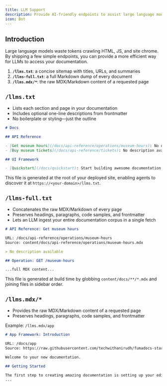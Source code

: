```yaml
---
title: LLM Support
description: Provide AI-friendly endpoints to assist large language models
icon: Bot
---
```


## Introduction

Large language models waste tokens crawling HTML, JS, and site chrome. By shipping a few simple endpoints, you can provide a more efficient way for LLMs to access your documentation.

1. **`/llms.txt`**: a concise sitemap with titles, URLs, and summaries
2. **`/llms-full.txt`**: a full Markdown dump of every document
3. **`/llms.mdx/*`**: the raw MDX/Markdown content of a requested page

## `/llms.txt`

- Lists each section and page in your documentation
- Includes optional one-line descriptions from frontmatter
- No boilerplate or styling—just the outline

```md
# Docs

## API Reference

- [Get museum hours](/docs/api-reference/operations/museum-hours): No description available
- [Buy museum tickets](/docs/api-reference/tickets): No description available

## UI Framework

- [Quickstart](/docs/quickstart): Start building awesome documentation in under 5 minutes
```

This file is generated at the root of your deployed site, enabling agents to discover it at `https://<your-domain>/llms.txt`.

## `/llms-full.txt`

- Concatenates the raw MDX/Markdown of every page
- Preserves headings, paragraphs, code samples, and frontmatter
- Lets an LLM ingest your entire documentation corpus in a single fetch

```md
# API Reference: Get museum hours

URL: /docs/api-reference/operations/museum-hours
Source: content/docs/api-reference/operations/museum-hours.mdx

> No description available

## Operation: GET /museum-hours

...full MDX content...
```

This file is generated at build time by globbing `content/docs/**/*.mdx` and joining files in sidebar order.

## `/llms.mdx/*`

- Provides the raw MDX/Markdown content of a requested page
- Preserves headings, paragraphs, code samples, and frontmatter

Example: `/llms.mdx/app`

```md
# App Framework: Introduction

URL: /docs/app
Source: https://raw.githubusercontent.com/techwithanirudh/fumadocs-starter/main/content/docs/(index)/index.mdx

Welcome to your new documentation.

## Getting Started

The first step to creating amazing documentation is setting up your editing environment.
...
```
